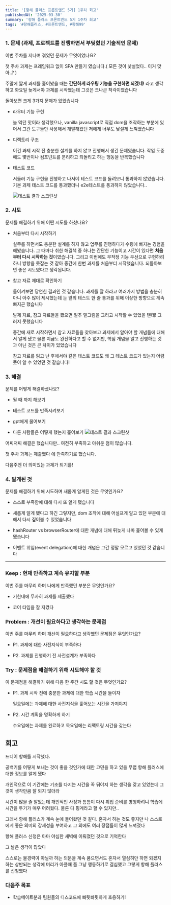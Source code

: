 ```yaml
---
title: '[항해 플러스 프론트엔드 5기] 1주차 회고'
publishedAt: '2025-03-30'
summary: '항해 플러스 프론트엔드 5기 1주차 회고'
tags: '#항해플러스, #프론트엔드, #항해99'
---
```


### 1. 문제 **(과제, 프로젝트를 진행하면서 부딪혔던 기술적인 문제)**

이번 주차를 지나며 겪었던 문제가 무엇이었나요?

첫 주차 과제는 프레임워크 없이 SPA 만들기 였습니다.( 모든 것이 낯설었다.. 이거 맞아..? )

주말에 짧게 과제를 훑어봤을 때는 **간단하게 라우팅 기능을 구현하면 되겠네!** 라고 생각하고 화요일 늦게서야 과제를 시작했는데 그것은 크나큰 착각이였습니다

돌아보면 크게 3가지 문제가 있었습니다

- 라우터 기능 구현

  늘 먹던 맛이라 생각했으나, vanilla javascript로 직접 dom을 조작하는 부분에 있어서 그간 도구들만 사용해서 개발해왔던 저에게 너무도 낯설게 느껴졌습니다

- 디렉토리 구조

  이건 과제 시작 전 충분한 설계를 하지 않고 진행해서 생긴 문제였습니다. 작업 도중에도 몇번이나 컴포넌트를 분리하고 되돌리고 하는 행동을 반복했습니다

- 테스트 코드

  서둘러 기능 구현을 진행하고 나서야 테스트 코드를 돌려보니 통과하지 않았습니다. 기본 과제 테스트 코드를 통과했더니 e2e테스트를 통과하지 않았습니다..

  <Image
   src="/images/testfail.png"
   alt="테스트 결과 스크린샷"
   width={800}
   height={400}
  />

### **2. 시도**

문제를 해결하기 위해 어떤 시도를 하셨나요?

- 처음부터 다시 시작하기

  실무를 하면서도 충분한 설계를 하지 않고 업무를 진행하다가 수렁에 빠지는 경험을 해봤습니다. 그 때마다 취한 해결책 중 하나는 간단한 기능이고 시간이 있다면 **처음부터 다시 시작하는 것**이였습니다. 그리고 이번에도 무작정 기능 우선으로 구현하려 하니 방향을 못잡는 것 같아 중간에 한번 과제를 처음부터 시작했습니다. 되돌아보면 좋은 시도였다고 생각됩니다.

- 참고 자료 제대로 확인하기

  돌이켜보면 당연한 결과인 것 같습니다. 과제를 잘 하라고 여러가지 방법을 충분히 아니 아주 많이 제시했는데 눈 앞의 테스트 한 줄 통과를 위해 이상한 방향으로 계속 빠지곤 했습니다

  발제 자료, 참고 자료들을 봤으면 얼추 밑그림을 그리고 시작할 수 있었을 텐데! 그러지 못했습니다

  중간에 새로 시작하면서 참고 자료들을 찾아보고 과제에서 알아야 할 개념들에 대해서 알게 됐고 물론 지금도 완전하다고 할 수 없지만, 핵심 개념을 알고 진행하는 것과 아닌 것은 큰 차이가 있었습니다

  참고 자료를 읽고 난 후에서야 같은 테스트 코드도 왜 그 테스트 코드가 있는지 어렴풋이 알 수 있었던 것 같습니다!

### **3. 해결**

문제를 어떻게 해결하셨나요?

- 될 때 까지 해보기

- 테스트 코드를 만족시켜보기

- gpt에게 물어보기

- 다른 사람들은 어떻게 했는지 훑어보기
  <Image
   src="/images/testpass.png"
   alt="테스트 결과 스크린샷"
   width={800}
   height={400}
  />

어찌저찌 해결은 했습니다만.. 여전히 부족하고 아쉬운 점이 많습니다.

첫 주차 과제는 제출했다 에 만족하기로 했습니다.

다음주엔 더 의미있는 과제가 되기를!

### **4. 알게된 것**

문제를 해결하기 위해 시도하며 새롭게 알게된 것은 무엇인가요?

- 스스로 부족함에 대해 다시 또 알게 됐습니다

- 새롭게 알게 됐다고 하긴 그렇지만, dom 조작에 대해 어설프게 알고 있던 부분에 대해서 다시 짚어볼 수 있었습니다

- hashRouter vs browserRouter에 대한 개념에 대해 뒤늦게 나마 훑어볼 수 있게 됐습니다

- 이벤트 위임(event delegation)에 대한 개념은 그간 정말 모르고 있었던 것 같습니다

---

### **Keep : 현재 만족하고 계속 유지할 부분**

이번 주를 마무리 하며 나에게 만족했던 부분은 무엇인가요?

- 기한내에 무사히 과제를 제출했다

- 코어 타임을 잘 지켰다

### **Problem : 개선이 필요하다고 생각하는 문제점**

이번 주를 마무리 하며 개선이 필요하다고 생각했던 문제점은 무엇인가요?

- P1. 과제에 대한 사전지식이 부족하다

- P2. 과제를 진행하기 전 사전설계가 부족하다

### **Try : 문제점을 해결하기 위해 시도해야 할 것**

이 문제점을 해결하기 위해 다음 한 주간 시도 할 것은 무엇인가요?

- P1. 과제 시작 전에 충분한 과제에 대한 학습 시간을 들이자

  일요일에는 과제에 대한 사전지식을 훑어보는 시간을 가져야지

- P2. 시간 계획을 명확하게 하기

  수요일에는 과제를 완료하고 목요일에는 리팩토링 시간을 갖는다

## 회고

드디어 항해를 시작했다.

공백기를 어떻게 보내는 것이 좋을 것인가에 대한 고민을 하고 있을 무렵 항해 플러스에 대한 정보를 알게 됐다

개인적으로 이 기간에는 기초를 다지는 시간을 꼭 둬야지 하는 생각을 갖고 있었는데 그것이 생각만큼 잘 되지 않더라

시간이 많을 줄 알았는데 개인적인 사정과 틈틈이 다시 취업 준비를 병행하려니 학습에 시간을 두기가 매우 어려웠다. 물론 다 핑계라고 할 수 있지만..

그래서 항해 플러스가 계속 눈에 들어왔던 것 같다. 혼자서 하는 것도 좋지만 나 스스로에게 좋은 의미의 강제성을 부여하고 그 외에도 여러 장점들이 많게 느껴졌다

항해 플러스 신청은 아마 야심한 새벽에 이뤄졌던 것으로 기억한다

그 날은 생각이 많았다

스스로는 물경력이 아닐까 하는 의문을 계속 품으면서도 혼자서 열심히만 하면 되겠지 하는 상반되는 생각에 머리가 아플때 쯤 그냥 행동하기로 결심했고 그렇게 항해 플러스를 신청했다

### 다음주 목표

- 학습메이트분과 팀원들의 디스코드에 빠릿빠릿하게 호응하기!
